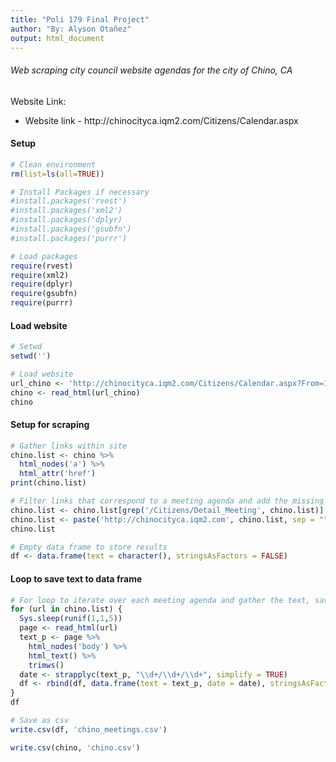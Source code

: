 ```yaml
---
title: "Poli 179 Final Project"
author: "By: Alyson Otañez"
output: html_document
---
```

###### Web scraping city council website agendas for the city of Chino, CA
####### Website Link:
- Website link - http://chinocityca.iqm2.com/Citizens/Calendar.aspx 

#### Setup
```r

# Clean environment
rm(list=ls(all=TRUE))

# Install Packages if necessary 
#install.packages('rvest')
#install.packages('xml2')
#install.packages('dplyr)
#install.packages('gsubfn')
#install.packages('purrr')

# Load packages 
require(rvest)
require(xml2) 
require(dplyr)
require(gsubfn)
require(purrr)
```

#### Load website 
```r
# Setwd
setwd('')

# Load website 
url_chino <- 'http://chinocityca.iqm2.com/Citizens/Calendar.aspx?From=1/1/1900&To=12/31/9999'
chino <- read_html(url_chino)
chino
```

#### Setup for scraping 
```r
# Gather links within site 
chino.list <- chino %>% 
  html_nodes('a') %>%
  html_attr('href')
print(chino.list)

# Filter links that correspond to a meeting agenda and add the missing part of the link
chino.list <- chino.list[grep('/Citizens/Detail_Meeting', chino.list)]
chino.list <- paste('http://chinocityca.iqm2.com', chino.list, sep = "") 
chino.list

# Empty data frame to store results 
df <- data.frame(text = character(), stringsAsFactors = FALSE)
```

#### Loop to save text to data frame
```r
# For loop to iterate over each meeting agenda and gather the text, saving to empty df 
for (url in chino.list) {
  Sys.sleep(runif(1,1,5))
  page <- read_html(url)
  text_p <- page %>%
    html_nodes('body') %>%
    html_text() %>%
    trimws()
  date <- strapplyc(text_p, "\\d+/\\d+/\\d+", simplify = TRUE) 
  df <- rbind(df, data.frame(text = text_p, date = date), stringsAsFactors = FALSE)
}
df

# Save as csv
write.csv(df, 'chino_meetings.csv')

write.csv(chino, 'chino.csv')
```